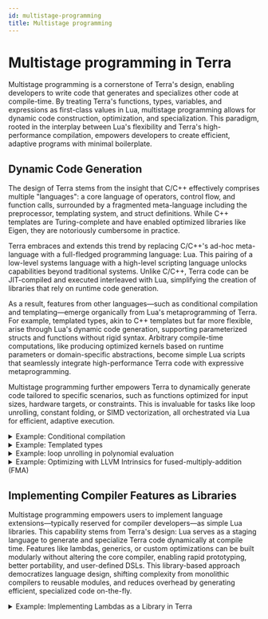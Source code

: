 ```yaml
---
id: multistage-programming
title: Multistage programming
---
```



# Multistage programming in Terra
Multistage programming is a cornerstone of Terra's design, enabling developers to write code that generates and specializes other code at compile-time. By treating Terra's functions, types, variables, and expressions as first-class values in Lua, multistage programming allows for dynamic code construction, optimization, and specialization. This paradigm, rooted in the interplay between Lua's flexibility and Terra's high-performance compilation, empowers developers to create efficient, adaptive programs with minimal boilerplate.

## Dynamic Code Generation
The design of Terra stems from the insight that C/C++ effectively comprises multiple "languages": a core language of operators, control flow, and function calls, surrounded by a fragmented meta-language including the preprocessor, templating system, and struct definitions. While C++ templates are Turing-complete and have enabled optimized libraries like Eigen, they are notoriously cumbersome in practice.

Terra embraces and extends this trend by replacing C/C++'s ad-hoc meta-language with a full-fledged programming language: Lua. This pairing of a low-level systems language with a high-level scripting language unlocks capabilities beyond traditional systems. Unlike C/C++, Terra code can be JIT-compiled and executed interleaved with Lua, simplifying the creation of libraries that rely on runtime code generation.

As a result, features from other languages—such as conditional compilation and templating—emerge organically from Lua's metaprogramming of Terra. For example, templated types, akin to C++ templates but far more flexible, arise through Lua's dynamic code generation, supporting parameterized structs and functions without rigid syntax. Arbitrary compile-time computations, like producing optimized kernels based on runtime parameters or domain-specific abstractions, become simple Lua scripts that seamlessly integrate high-performance Terra code with expressive metaprogramming.

Multistage programming further empowers Terra to dynamically generate code tailored to specific scenarios, such as functions optimized for input sizes, hardware targets, or constraints. This is invaluable for tasks like loop unrolling, constant folding, or SIMD vectorization, all orchestrated via Lua for efficient, adaptive execution.

<details>
  <summary>Example: Conditional compilation </summary>

Conditional compilation is done with control-flow that determines what code is defined.
<CodeColumns>
  <CodeColumn title="Terra">
    ```terra
    if iswindows() then
        terra waitatend()
            C.getchar()
        end
    else
        terra waitatend() end
    end
    ```
  </CodeColumn> 
  <CodeColumn title="C++">
    ```cpp
    #ifdef _WIN32
        void waitatend() { 
            getchar(); 
        }
    #else
        void waitatend() {}
    #endif
    ``` 
  </CodeColumn> 
</CodeColumns>
</details>

<details>
  <summary>Example: Templated types</summary>

Templates become Lua functions that take a terra type T and use it to generate new types and code.
<CodeColumns>
  <CodeColumn title="Terra">
    ```terra
    function Array(T)
        struct Array {
            N : int
            data : &T
        }
        terra Array:get(i : int)
            return self.data[i]
        end
        return Array
    end

    FloatArray = Array(float)
    ```
  </CodeColumn> 
  <CodeColumn title="C++">
    ```cpp
    template<class T>
    struct Array {
        int N;
        T* data;

        T get(int i) {
            return data[i];
        }

    };
    
    typedef Array<float> FloatArray;
    ``` 
  </CodeColumn> 
</CodeColumns>

</details>

<details>
  <summary>Example: loop unrolling in polynomial evaluation</summary>

We explore loop unrolling in Terra for evaluating a cubic polynomial $ p(x) = a + b \cdot x + c \cdot x^2 + d \cdot x^3 $, where coefficients are stored in a struct array (`coeffs[0] = a`, `coeffs[1] = b`,  `coeffs[2] = c`,  `coeffs[3] = d`.). Horner's method rewrites the polynomial as $ a + x \cdot (b + x \cdot (c + x \cdot d)) $ to minimize multiplications and additions, improving numerical stability and performance.

Terra's metaprogramming capabilities allow us to unroll loops at compile time, generating explicit, optimized code without runtime overhead. The following code defines a generic, templated Polynomial evaluator supporting float or double types. It uses loop unrolling in the eval method to produce efficient, branch-free code.

```terra file=./tutorials/tutorial-resource-management/tutorial-poly-standard.t start=poly_start end=poly_end
```
To create a cubic polynomial type with float coefficients:
```terra 
local poly = Polynomial(float, 4) -- Generates and caches the type
```
Inspect the unrolled eval method using `:printpretty()` to see the expanded Terra code:
```
tutorial-poly.t:31:     terra poly.eval(self : &poly,x : float) : float
tutorial-poly.t:32:         var y : float = [&float]((@self).coeffs)[3] -- c
tutorial-poly.t:36:         y = x * y + [&float]((@self).coeffs)[2]     -- x*d + c
tutorial-poly.t:36:         y = x * y + [&float]((@self).coeffs)[1]     -- x*(x*d + c) + b
tutorial-poly.t:36:         y = x * y + [&float]((@self).coeffs)[0]     -- x*(x*(x*d + c) + b) + a
tutorial-poly.t:40:         return y
tutorial-poly.t:31:     end
```
This shows the loop fully unrolled into sequential multiply-adds, ready for further optimization by the compiler.

View the generated assembly with `:disas()` (with -O3 on an AMD CPU):
```
assembly for function at address 0x722b5a3bb000
0x722b5a3bb000(+0):             vmulsd  xmm1, xmm0, qword ptr [rdi + 24]
0x722b5a3bb005(+5):             vaddsd  xmm1, xmm1, qword ptr [rdi + 16]
0x722b5a3bb00a(+10):            vmulsd  xmm1, xmm1, xmm0
0x722b5a3bb00e(+14):            vaddsd  xmm1, xmm1, qword ptr [rdi + 8]
0x722b5a3bb013(+19):            vmulsd  xmm0, xmm1, xmm0
0x722b5a3bb017(+23):            vaddsd  xmm0, xmm0, qword ptr [rdi]
0x722b5a3bb01b(+27):            ret
```
This code is already quite efficient with 7 instructions (3 multiplies, 3 adds, 1 return) and 3 registers (an input/output register `xmm0`, a register `xmm1` to hold a temporary, and a general purpose register `rdi` to point to the coefficient array). 

</details>

<details>
  <summary>Example: Optimizing with LLVM Intrinsics for fused-multiply-addition (FMA) </summary>

We can further optimize the code of the previous example by fusing the addition and multiplication into one operation. The intrinsic (llvm.fma.f64 or llvm.fma.f32) ensures the compiler emits hardware FMA instructions (e.g., vfmadd213sd), reducing instruction count, latency, and rounding errors.

Here's the optimized code integrated into the Polynomial factory (replace the original eval method and add the intrinsic definition):
```terra file=./tutorials/tutorial-resource-management/tutorial-poly-optimized.t start=polyeval_start end=polyeval_end
```

The Terra intrinsic declaration maps directly to LLVM's FMA operation, selecting `llvm.fma.f32` for floats or `llvm.fma.f64` for doubles based on type `T`. It takes three `T` arguments (x, y, z) and returns `T`, computing $ x \cdot y + z $—perfect for Horner's nesting. This results in the following assembly with 5 instructions and 3 fused-multiply-adds.
```
assembly for function at address 0x736c9cc8a000
0x736c9cc8a000(+0):             vmovsd  xmm1, qword ptr [rdi + 24]
0x736c9cc8a005(+5):             vfmadd213sd     xmm1, xmm0, qword ptr [rdi + 16]
0x736c9cc8a00b(+11):            vfmadd213sd     xmm1, xmm0, qword ptr [rdi + 8]
0x736c9cc8a011(+17):            vfmadd213sd     xmm0, xmm1, qword ptr [rdi]
0x736c9cc8a016(+22):            ret
```
</details>



## Implementing Compiler Features as Libraries
Multistage programming empowers users to implement language extensions—typically reserved for compiler developers—as simple Lua libraries. This capability stems from Terra's design: Lua serves as a staging language to generate and specialize Terra code dynamically at compile time. Features like lambdas, generics, or custom optimizations can be built modularly without altering the core compiler, enabling rapid prototyping, better portability, and user-defined DSLs. This library-based approach democratizes language design, shifting complexity from monolithic compilers to reusable modules, and reduces overhead by generating efficient, specialized code on-the-fly.

<details>
  <summary>Example: Implementing Lambdas as a Library in Terra </summary>

In traditional languages, lambdas (anonymous functions with captures) require compiler support for closure creation, variable capturing, and invocation. In Terra, multistage programming allows this to be implemented concisely as a Lua library using macros and structs. The following code creates function objects that wrap a Terra function, capture variables in a struct, and overload the apply metamethod for invocation. It's only a few lines, demonstrating the power of multistage programming to implement compiler features.

```terra file=./tutorials/tutorial-resource-management/liblambda.t start=lambda_new_start end=lambda_new_end
```
By loading this small library you can define and use lambda's as follows:
```terra file=./tutorials/tutorial-resource-management/tutorial-lambda.t start=tutorial_lambda_start end=tutorial_lambda_end
```
</details>